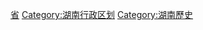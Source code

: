 {{Catnav|頁面分類|各種主題的頁面分類|依中国各省来作的分类|中国各省行政区划|湖南行政区划}}
{{Catnav|頁面分類|各種主題的頁面分類|依中国各省来作的分类|中国各地历史|湖南歷史}}

{{Catmore|湖南历史}}
{{Catmore|湖南行政区划}}

[[Category:中国各省行政区划史|省{{PAGENAME}}]]
[[Category:湖南行政区划|Category:湖南行政区划]]
[[Category:湖南歷史|Category:湖南歷史]]